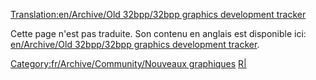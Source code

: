 [[Translation:en/Archive/Old 32bpp/32bpp graphics development tracker]]
{{fr/Dépassé| Vous povez regarder le projet équivalent [[fr/Archive/Old 32bpp/Traqueur de développement de graphismes 32bpp (zoom extra)|Zoom extra]] qui est à une étape plus avancée}}

Cette page n'est pas traduite. Son contenu en anglais est disponible ici: [[en/Archive/Old 32bpp/32bpp graphics development tracker]].

{{fr/Archive/Old 32bpp/Navbox Développement graphique}}

[[Category:fr/Archive/Community/Nouveaux graphiques]][[Category:fr/Archive/Old 32bpp/Ressources du développeur de graphismes|R|]] 